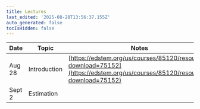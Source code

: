```yaml
---
title: Lectures
last_edited: '2025-08-28T13:56:37.155Z'
auto_generated: false
tocIsHidden: false
---
```


| Date   | Topic        | Notes                                                                                                                        | Resources                                                                                                                                                                           |
| ------ | ------------ | ---------------------------------------------------------------------------------------------------------------------------- | ----------------------------------------------------------------------------------------------------------------------------------------------------------------------------------- |
| Aug 28 | Introduction | [https://edstem.org/us/courses/85120/resources?download=75152](https://edstem.org/us/courses/85120/resources?download=75152) | [https://users.dimi.uniud.it/\~antonio.dangelo/Robotica/2018/helper/Handbook-dynamics.pdf](https://users.dimi.uniud.it/~antonio.dangelo/Robotica/2018/helper/Handbook-dynamics.pdf) |
| Sept 2 | Estimation   |                                                                                                                              |                                                                                                                                                                                     |
